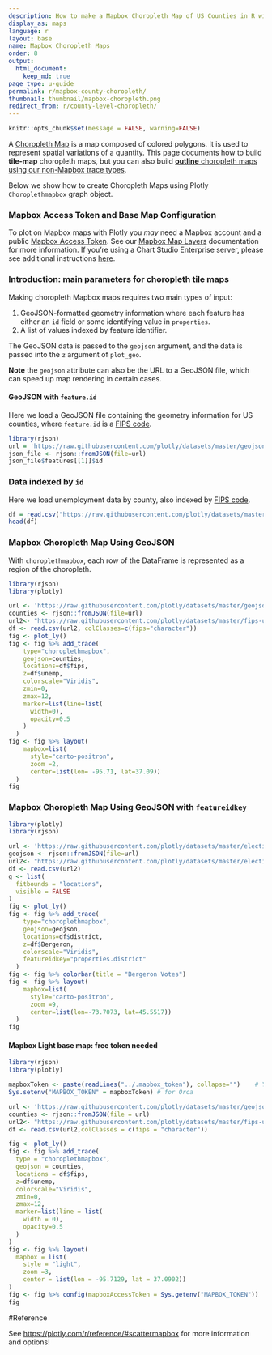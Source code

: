 ```yaml
---
description: How to make a Mapbox Choropleth Map of US Counties in R with Plotly.
display_as: maps
language: r
layout: base
name: Mapbox Choropleth Maps
order: 8
output:
  html_document:
    keep_md: true
page_type: u-guide
permalink: r/mapbox-county-choropleth/
thumbnail: thumbnail/mapbox-choropleth.png
redirect_from: r/county-level-choropleth/
---
```


```r
knitr::opts_chunk$set(message = FALSE, warning=FALSE)
```

A [Choropleth Map](https://en.wikipedia.org/wiki/Choropleth_map) is a map composed of colored polygons. It is used to represent spatial variations of a quantity. This page documents how to build **tile-map** choropleth maps, but you can also build [**outline** choropleth maps using our non-Mapbox trace types](/r/choropleth-maps).

Below we show how to create Choropleth Maps using Plotly `Choroplethmapbox` graph object.

### Mapbox Access Token and Base Map Configuration

To plot on Mapbox maps with Plotly you *may* need a Mapbox account and a public [Mapbox Access Token](https://www.mapbox.com/studio). See our [Mapbox Map Layers](/r/mapbox-layers/) documentation for more information. If you're using a Chart Studio Enterprise server, please see additional instructions [here](https://help.plot.ly/mapbox-atlas).

### Introduction: main parameters for choropleth tile maps

Making choropleth Mapbox maps requires two main types of input:

1. GeoJSON-formatted geometry information where each feature has either an `id` field or some identifying value in `properties`.
2. A list of values indexed by feature identifier.

The GeoJSON data is passed to the `geojson` argument, and the data is passed into the `z` argument of `plot_geo`.

**Note** the `geojson` attribute can also be the URL to a GeoJSON file, which can speed up map rendering in certain cases.

#### GeoJSON with `feature.id`

Here we load a GeoJSON file containing the geometry information for US counties, where `feature.id` is a [FIPS code](https://en.wikipedia.org/wiki/FIPS_county_code).

```r
library(rjson)
url = 'https://raw.githubusercontent.com/plotly/datasets/master/geojson-counties-fips.json'
json_file <- rjson::fromJSON(file=url)
json_file$features[[1]]$id
```

### Data indexed by `id`

Here we load unemployment data by county, also indexed by [FIPS code](https://en.wikipedia.org/wiki/FIPS_county_code).

```r
df = read.csv("https://raw.githubusercontent.com/plotly/datasets/master/fips-unemp-16.csv", header = T, colClasses = c("fips"="character"))
head(df)
```
### Mapbox Choropleth Map Using GeoJSON

With `choroplethmapbox`, each row of the DataFrame is represented as a region of the choropleth.

```r
library(rjson)
library(plotly)

url <- 'https://raw.githubusercontent.com/plotly/datasets/master/geojson-counties-fips.json'
counties <- rjson::fromJSON(file=url)
url2<- "https://raw.githubusercontent.com/plotly/datasets/master/fips-unemp-16.csv"
df <- read.csv(url2, colClasses=c(fips="character"))
fig <- plot_ly() 
fig <- fig %>% add_trace(
    type="choroplethmapbox",
    geojson=counties,
    locations=df$fips,
    z=df$unemp,
    colorscale="Viridis",
    zmin=0,
    zmax=12,
    marker=list(line=list(
      width=0),
      opacity=0.5
    )
  )
fig <- fig %>% layout(
    mapbox=list(
      style="carto-positron",
      zoom =2,
      center=list(lon= -95.71, lat=37.09))
  )
fig
```

### Mapbox Choropleth Map Using GeoJSON with `featureidkey`
```r
library(plotly)
library(rjson)

url <- 'https://raw.githubusercontent.com/plotly/datasets/master/election.geojson'
geojson <- rjson::fromJSON(file=url)
url2<- "https://raw.githubusercontent.com/plotly/datasets/master/election.csv"
df <- read.csv(url2)
g <- list(
  fitbounds = "locations",
  visible = FALSE
)
fig <- plot_ly() 
fig <- fig %>% add_trace(
    type="choroplethmapbox",
    geojson=geojson,
    locations=df$district,
    z=df$Bergeron,
    colorscale="Viridis",
    featureidkey="properties.district"
  )
fig <- fig %>% colorbar(title = "Bergeron Votes")
fig <- fig %>% layout(
    mapbox=list(
      style="carto-positron",
      zoom =9,
      center=list(lon=-73.7073, lat=45.5517))
  )
fig
```

#### Mapbox Light base map: free token needed

```r
library(rjson)
library(plotly)

mapboxToken <- paste(readLines("../.mapbox_token"), collapse="")    # You need your own token
Sys.setenv("MAPBOX_TOKEN" = mapboxToken) # for Orca

url <- 'https://raw.githubusercontent.com/plotly/datasets/master/geojson-counties-fips.json'
counties <- rjson::fromJSON(file = url)
url2<- "https://raw.githubusercontent.com/plotly/datasets/master/fips-unemp-16.csv"
df <- read.csv(url2,colClasses = c(fips = "character"))

fig <- plot_ly()
fig <- fig %>% add_trace(
  type = "choroplethmapbox",
  geojson = counties,
  locations = df$fips,
  z=df$unemp,
  colorscale="Viridis",
  zmin=0,
  zmax=12,
  marker=list(line = list(
    width = 0),
    opacity=0.5
  )
)
fig <- fig %>% layout(
  mapbox = list(
    style = "light",
    zoom =3,
    center = list(lon = -95.7129, lat = 37.0902))
) 
fig <- fig %>% config(mapboxAccessToken = Sys.getenv("MAPBOX_TOKEN"))
fig
```
#Reference

See [https://plotly.com/r/reference/#scattermapbox](https://plotly.com/r/reference/#choroplethmapbox) for more information and options!